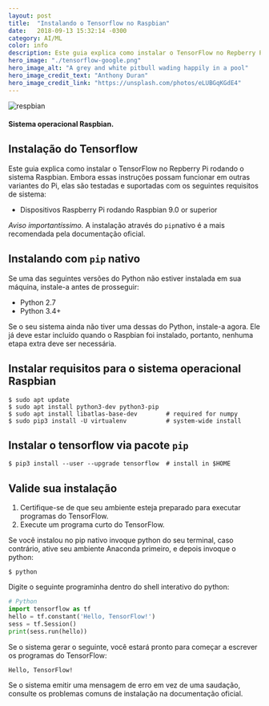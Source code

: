 ```yaml
---
layout: post
title:  "Instalando o Tensorflow no Raspbian"
date:   2018-09-13 15:32:14 -0300
category: AI/ML
color: info
description: Este guia explica como instalar o TensorFlow no Repberry Pi
hero_image: "./tensorflow-google.png"
hero_image_alt: "A grey and white pitbull wading happily in a pool"
hero_image_credit_text: "Anthony Duran"
hero_image_credit_link: "https://unsplash.com/photos/eLUBGqKGdE4"
---
```

![respbian](./install_tensorflow_on_raspberry_pi.jpg)
#### Sistema operacional Raspbian.

## Instalação do Tensorflow

Este guia explica como instalar o TensorFlow no Repberry Pi rodando o sistema Raspbian. Embora essas instruções possam funcionar em outras variantes do Pi, elas são testadas e suportadas com os seguintes requisitos de sistema:

* Dispositivos Raspberry Pi rodando Raspbian 9.0 or superior


*Aviso importantíssimo.*
A instalação através do `pip`nativo é a mais recomendada pela documentação oficial.

## Instalando com `pip` nativo
Se uma das seguintes versões do Python não estiver instalada em sua máquina, instale-a antes de prosseguir:
* Python 2.7
* Python 3.4+

Se o seu sistema ainda não tiver uma dessas do Python, instale-a agora. Ele já deve estar incluído quando o Raspbian foi instalado, portanto, nenhuma etapa extra deve ser necessária.

## Instalar requisitos para o sistema operacional Raspbian
```
$ sudo apt update
$ sudo apt install python3-dev python3-pip
$ sudo apt install libatlas-base-dev        # required for numpy
$ sudo pip3 install -U virtualenv           # system-wide install
```

## Instalar o tensorflow via pacote `pip`
```
$ pip3 install --user --upgrade tensorflow  # install in $HOME
```

## Valide sua instalação
1. Certifique-se de que seu ambiente esteja preparado para executar programas do TensorFlow.
2. Execute um programa curto do TensorFlow.

Se você instalou no pip nativo invoque python do seu terminal, caso contrário, ative seu ambiente Anaconda primeiro, e depois invoque o python: 
```
$ python
```
Digite o seguinte programinha dentro do shell interativo do python:

```python
# Python
import tensorflow as tf
hello = tf.constant('Hello, TensorFlow!')
sess = tf.Session()
print(sess.run(hello))
```

Se o sistema gerar o seguinte, você estará pronto para começar a escrever os programas do TensorFlow:
```
Hello, TensorFlow!
```

Se o sistema emitir uma mensagem de erro em vez de uma saudação, consulte os problemas comuns de instalação na documentação oficial.



